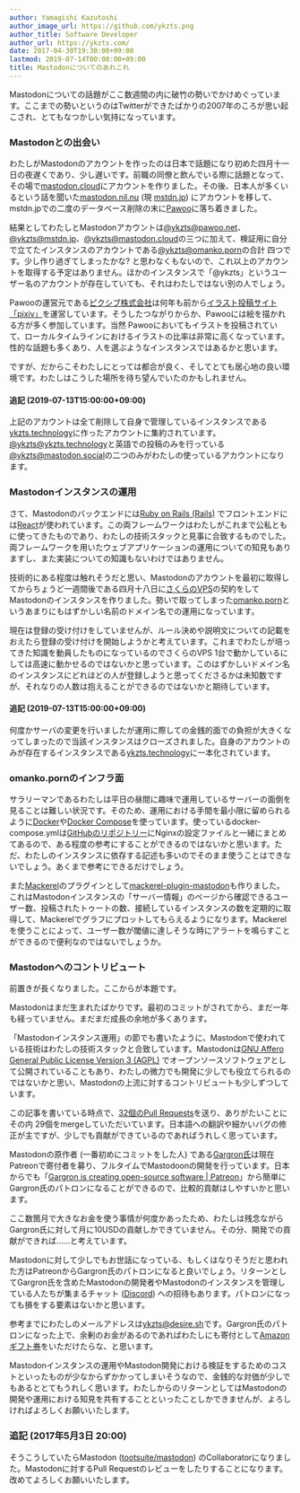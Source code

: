 ```yaml
---
author: Yamagishi Kazutoshi
author_image_url: https://github.com/ykzts.png
author_title: Software Developer
author_url: https://ykzts.com/
date: 2017-04-30T19:30:00+09:00
lastmod: 2019-07-14T00:00:00+09:00
title: Mastodonについてのあれこれ
---
```


Mastodonについての話題がここ数週間の内に破竹の勢いでかけめぐっています。ここまでの勢いというのはTwitterができたばかりの2007年のころが思い起こされ、とてもなつかしい気持になっています。

<!--truncate-->

### Mastodonとの出会い

わたしがMastodonのアカウントを作ったのは日本で話題になり初めた四月十一日の夜遅くであり、少し遅いです。前職の同僚と飲んでいる際に話題となって、その場で[mastodon.cloud](https://mastodon.cloud/)にアカウントを作りました。その後、日本人が多くいるという話を聞いた[mastodon.nil.nu](https://mastodon.nil.nu/) (現 [mstdn.jp](https://mstdn.jp/)) にアカウントを移して、mstdn.jpでの二度のデータベース削除の末に[Pawoo](https://pawoo.net/)に落ち着きました。

結果としてわたしとMastodonアカウントは[@ykzts@pawoo.net](https://pawoo.net/@ykzts)、[@ykzts@mstdn.jp](https://mstdn.jp/@ykzts)、[@ykzts@mastodon.cloud](https://mastodon.cloud/@ykzts)の三つに加えて、検証用に自分で立てたインスタンスのアカウントである[@ykzts@omanko.porn](https://omanko.porn/@ykzts)の合計 四つです。少し作り過ぎてしまったかな? と思わなくもないので、これ以上のアカウントを取得する予定はありません。ほかのインスタンスで「@ykzts」というユーザー名のアカウントが存在していても、それはわたしではない別の人でしょう。

Pawooの運営元である[ピクシブ株式会社](https://www.pixiv.co.jp/)は何年も前から[イラスト投稿サイト「pixiv」](https://www.pixiv.net/)を運営しています。そうしたつながりからか、Pawooには絵を描かれる方が多く参加しています。当然 Pawooにおいてもイラストを投稿されていて、ローカルタイムラインにおけるイラストの比率は非常に高くなっています。性的な話題も多くあり、人を選ぶようなインスタンスではあるかと思います。

ですが、だからこそわたしにとっては都合が良く、そしてとても居心地の良い環境です。わたしはこうした場所を待ち望んでいたのかもしれません。

#### 追記 (2019-07-13T15:00:00+09:00)

上記のアカウントは全て削除して自身で管理しているインスタンスである[ykzts.technology](https://ykzts.technology/about)に作ったアカウントに集約されています。[@ykzts@ykzts.technology](https://ykzts.technology/@ykzts)と英語での投稿のみを行っている[@ykzts@mastodon.social](https://mastodon.social/@ykzts)の二つのみがわたしの使っているアカウントになります。

### Mastodonインスタンスの運用

さて、Mastodonのバックエンドには[Ruby on Rails (Rails)](http://rubyonrails.org/) でフロントエンドには[React](https://facebook.github.io/react/)が使われています。この両フレームワークはわたしがこれまで公私ともに使ってきたものであり、わたしの技術スタックと見事に合致するものでした。両フレームワークを用いたウェブアプリケーションの運用についての知見もありますし、また実装についての知識もないわけではありません。

技術的にある程度は触れそうだと思い、Mastodonのアカウントを最初に取得してからちょうど一週間後である四月十八日に[さくらのVPS](http://vps.sakura.ad.jp/)の契約をしてMastodonのインスタンスを作りました。勢いで取ってしまった[omanko.porn](https://omanko.porn/)というあまりにもはずかしい名前のドメイン名での運用になっています。

現在は登録の受け付けをしていませんが、ルール決めや説明文についての記載をおえたら登録の受け付けを開始しようかと考えています。これまでわたしが培ってきた知識を動員したものになっているのでさくらのVPS 1台で動かしているにしては高速に動かせるのではないかと思っています。このはずかしいドメイン名のインスタンスにどれほどの人が登録しようと思ってくださるかは未知数ですが、それなりの人数は抱えることができるのではないかと期待しています。

#### 追記 (2019-07-13T15:00:00+09:00)

何度かサーバの変更を行いましたが運用に際しての金銭的面での負担が大きくなってしまったので当該インスタンスはクローズされました。自身のアカウントのみが存在するインスタンスである[ykzts.technology](https://ykzts.technology/about)に一本化されています。

### omanko.pornのインフラ面

サラリーマンであるわたしは平日の昼間に趣味で運用しているサーバーの面倒を見ることは難しい状況です。そのため、運用における手間を最小限に留められるように[Docker](https://www.docker.com/)や[Docker Compose](https://docs.docker.com/compose/)を使っています。使っているdocker-compose.ymlは[GitHubのリポジトリー](https://github.com/ykzts/omanko.porn)にNginxの設定ファイルと一緒にまとめてあるので、ある程度の参考にすることができるのではないかと思います。ただ、わたしのインスタンスに依存する記述も多いのでそのまま使うことはできないでしょう。あくまで参考にできるだけでしょう。

また[Mackerel](https://mackerel.io/)のプラグインとして[mackerel-plugin-mastodon](https://github.com/ykzts/mackerel-plugin-mastodon)も作りました。これはMastodonインスタンスの「サーバー情報」のページから確認できるユーザー数、投稿されたトゥートの数、接続しているインスタンスの数を定期的に取得して、Mackerelでグラフにプロットしてもらえるようになります。Mackerelを使うことによって、ユーザー数が閾値に達しそうな時にアラートを鳴らすことができるので便利なのではないでしょうか。

### Mastodonへのコントリビュート

前置きが長くなりました。ここからが本題です。

Mastodonはまだ生まれたばかりです。最初のコミットがされてから、まだ一年も経っていません。まだまだ成長の余地が多くあります。

「Mastodonインスタンス運用」の節でも書いたように、Mastodonで使われている技術はわたしの技術スタックと合致しています。Mastodonは[GNU Affero General Public License Version 3 (AGPL)](https://www.gnu.org/licenses/agpl-3.0.html) でオープンソースソフトウェアとして公開されていることもあり、わたしの微力でも開発に少しでも役立てられるのではないかと思い、Mastodonの上流に対するコントリビュートも少しずつしています。

この記事を書いている時点で、[32個のPull Requests](https://github.com/tootsuite/mastodon/pulls?q=is%3Apr%20author%3Aykzts%20created%3A%22%3C2017-04-30T20%3A00%3A00%2B09%3A00%22%20)を送り、ありがたいことにその内 29個をmergeしていただいています。日本語への翻訳や細かいバグの修正が主ですが、少しでも貢献ができているのであればうれしく思っています。

Mastodonの原作者 (一番初めにコミットをした人) である[Gargron氏](https://mastodon.social/@Gargron)は現在 Patreonで寄付者を募り、フルタイムでMastodoonの開発を行っています。日本からでも「[Gargron is creating open-source software | Patreon](https://www.patreon.com/user?u=619786)」から簡単にGargron氏のパトロンになることができるので、比較的貢献はしやすいかと思います。

ここ数箇月で大きなお金を使う事情が何度かあったため、わたしは残念ながらGargron氏に対して月に10USDの貢献しかできていません。その分、開発での貢献ができれば……と考えています。

Mastodonに対して少しでもお世話になっている、もしくはなりそうだと思われた方はPatreonからGargron氏のパトロンになると良いでしょう。リターンとしてGargron氏を含めたMastodonの開発者やMastodonのインスタンスを管理している人たちが集まるチャット ([Discord](https://discordapp.com/)) への招待もあります。パトロンになっても損をする要素はないかと思います。

参考までにわたしのメールアドレスは[ykzts@desire.sh](mailto:ykzts@desire.sh)です。Gargron氏のパトロンになった上で、余剰のお金があるのであればわたしにも寄付として[Amazonギフト券](https://www.amazon.co.jp/b?node=2351652051)をいただけたらな、と思います。

Mastodonインスタンスの運用やMastodon開発における検証をするためのコストといったものが少なからずかかってしまいそうなので、金銭的な対価が少しでもあるととてもうれしく思います。わたしからのリターンとしてはMastodonの開発や運用における知見を共有することといったことしかできませんが、よろしければよろしくお願いいたします。

### 追記 (2017年5月3日 20:00)

そうこうしていたらMastodon ([tootsuite/mastodon](https://github.com/tootsuite/mastodon)) のCollaboratorになりました。Mastodonに対するPull Requestのレビューをしたりすることになります。改めてよろしくお願いいたします。
